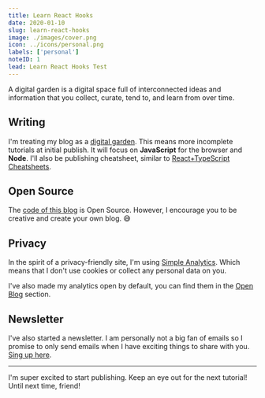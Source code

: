 ```yaml
---
title: Learn React Hooks
date: 2020-01-10
slug: learn-react-hooks
image: ./images/cover.png
icon: ../icons/personal.png
labels: ['personal']
noteID: 1
lead: Learn React Hooks Test
---
```


A digital garden is a digital space full of interconnected ideas and information that you collect, curate, tend to, and learn from over time.

## Writing

I'm treating my blog as a [digital garden](https://joelhooks.com/digital-garden). This means more incomplete tutorials at initial publish. It will focus on **JavaScript** for the browser and **Node**. I'll also be publishing cheatsheet, similar to [React+TypeScript Cheatsheets](https://github.com/typescript-cheatsheets/react-typescript-cheatsheet-es).

## Open Source

The [code of this blog](https://github.com/laurosilvacom/laurosilva.com) is Open Source. However, I encourage you to be creative and create your own blog. 😅

## Privacy

In the spirit of a privacy-friendly site, I'm using [Simple Analytics](https://referral.simpleanalytics.com/lauro). Which means that I don't use cookies or collect any personal data on you.

I've also made my analytics open by default, you can find them in the [Open Blog](/open-blog/) section.

## Newsletter

I've also started a newsletter. I am personally not a big fan of emails so I promise to only send emails when I have exciting things to share with you. [Sing up here](/newsletter).

---

I'm super excited to start publishing. Keep an eye out for the next tutorial! Until next time, friend!
